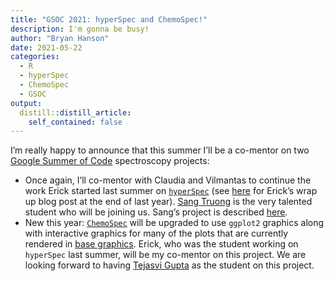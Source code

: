 ```yaml
---
title: "GSOC 2021: hyperSpec and ChemoSpec!"
description: I'm gonna be busy!
author: "Bryan Hanson"
date: 2021-05-22
categories:
  - R
  - hyperSpec
  - ChemoSpec
  - GSOC
output:
  distill::distill_article:
    self_contained: false
---
```


I'm really happy to announce that this summer I'll be a co-mentor on two [Google Summer of Code](https://summerofcode.withgoogle.com/) spectroscopy projects:

* Once again, I'll co-mentor with Claudia and Vilmantas to continue the work Erick started last summer on [`hyperSpec`](https://cran.r-project.org/web/packages/hyperSpec/index.html) (see [here](https://chemospec.org/posts/2020-09-08-GSOC-hyperSpec/) for Erick's wrap up blog post at the end of last year).  [Sang Truong](https://github.com/sangttruong) is the very talented student who will be joining us.  Sang's project is described [here](https://github.com/rstats-gsoc/gsoc2021/wiki/hyperSpec).
* New this year: [`ChemoSpec`](https://bryanhanson.github.io/ChemoSpec/) will be upgraded to use `ggplot2` graphics along with interactive graphics for many of the plots that are currently rendered in [base graphics](https://github.com/rstats-gsoc/gsoc2021/wiki/Interactive-Graphics-for-ChemoSpec).  Erick, who was the student working on `hyperSpec` last summer, will be my co-mentor on this project.  We are looking forward to having [Tejasvi Gupta](https://github.com/Tejasvigupta) as the student on this project.
